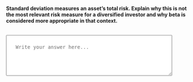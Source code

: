 ::: {.question-block}

<label for="module2_long_q3"><strong>Standard deviation measures an asset's total risk. Explain why this is not the most relevant risk measure for a diversified investor and why beta is considered more appropriate in that context.</strong></label><br><br>

<textarea id="module2_long_q3" name="module2_long_q3" rows="4" cols="60" placeholder="Write your answer here..." style="width:90%; padding:25px;"></textarea>

:::